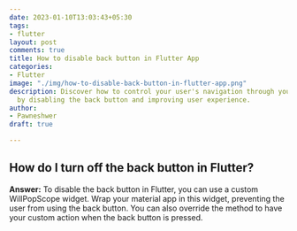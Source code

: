 ```yaml
---
date: 2023-01-10T13:03:43+05:30
tags:
- flutter
layout: post
comments: true
title: How to disable back button in Flutter App
categories:
- Flutter
image: "./img/how-to-disable-back-button-in-flutter-app.png"
description: Discover how to control your user's navigation through your Flutter app
  by disabling the back button and improving user experience.
author:
- Pawneshwer
draft: true

---
```

## How do I turn off the back button in Flutter?

**Answer:** To disable the back button in Flutter, you can use a custom WillPopScope widget. Wrap your material app in this widget, preventing the user from using the back button. You can also override the method to have your custom action when the back button is pressed.
